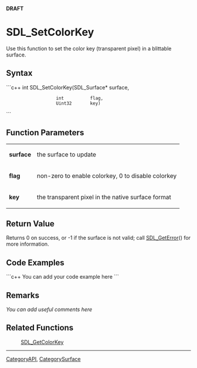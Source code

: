 <!-- pragma section-numbers off -->
<!-- pragma disable-camelcase -->
'''DRAFT'''

= SDL_SetColorKey =
Use this function to set the color key (transparent pixel) in a blittable surface.


== Syntax ==
```c++
int SDL_SetColorKey(SDL_Surface* surface,
                    int          flag,
                    Uint32       key)
```

== Function Parameters ==
{|
|'''surface'''
|the surface to update
|-
|'''flag'''
|non-zero to enable colorkey, 0 to disable colorkey
|-
|'''key'''
|the transparent pixel in the native surface format 
|}

== Return Value ==
Returns 0 on success, or -1 if the surface is not valid; call [[SDL_GetError]]() for more information.

== Code Examples ==
```c++
You can add your code example here
```

== Remarks ==
''You can add useful comments here''

== Related Functions ==
:[[SDL_GetColorKey]]

----
[[CategoryAPI]], [[CategorySurface]]
